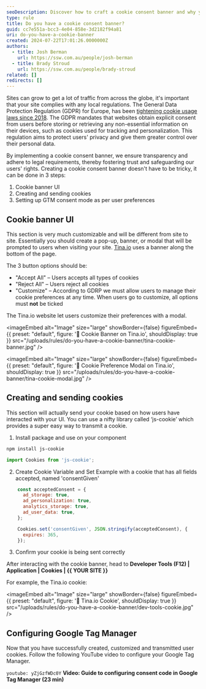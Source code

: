 ```yaml
---
seoDescription: Discover how to craft a cookie consent banner and why you must be careful about how you collect user data
type: rule
title: Do you have a cookie consent banner?
guid: cc7e551a-bcc3-4e04-858e-3d2182f94a81
uri: do-you-have-a-cookie-banner
created: 2024-07-22T17:01:26.0000000Z
authors:
  - title: Josh Berman
    url: https://ssw.com.au/people/josh-berman
  - title: Brady Stroud
    url: https://ssw.com.au/people/brady-stroud
related: []
redirects: []
---
```


Sites can grow to get a lot of traffic from across the globe, it's important that your site complies with any local regulations. The General Data Protection Regulation (GDPR) for Europe, has been [tightening cookie usage laws since 2018](https://gdpr.eu/cookies/). The GDPR mandates that websites obtain explicit consent from users before storing or retrieving any non-essential information on their devices, such as cookies used for tracking and personalization. This regulation aims to protect users' privacy and give them greater control over their personal data.

By implementing a cookie consent banner, we ensure transparency and adhere to legal requirements, thereby fostering trust and safeguarding our users' rights.
Creating a cookie consent banner doesn't have to be tricky, it can be done in 3 steps:

1. Cookie banner UI
2. Creating and sending cookies
3. Setting up GTM consent mode as per user preferences

## Cookie banner UI

This section is very much customizable and will be different from site to site. Essentially you should create a pop-up, banner, or modal that will be prompted to users when visiting your site. [Tina.io](https://tina.io) uses a banner along the bottom of the page.

The 3 button options should be:

* "Accept All" – Users accepts all types of cookies
* "Reject All" – Users reject all cookies
* "Customize" – According to GDRP we must allow users to manage their cookie preferences at any time. When users go to customize, all options must **not** be ticked

The Tina.io website let users customize their preferences with a modal.


<imageEmbed
  alt="Image"
  size="large"
  showBorder={false}
  figureEmbed={{
    preset: "default",
    figure: '🍪 Cookie Banner on Tina.io',
    shouldDisplay: true
  }}
  src="/uploads/rules/do-you-have-a-cookie-banner/tina-cookie-banner.jpg"
/>


<imageEmbed
  alt="Image"
  size="large"
  showBorder={false}
  figureEmbed={{
    preset: "default",
    figure: '🍪 Cookie Preference Modal on Tina.io',
    shouldDisplay: true
  }}
  src="/uploads/rules/do-you-have-a-cookie-banner/tina-cookie-modal.jpg"
/>

## Creating and sending cookies

This section will actually send your cookie based on how users have interacted with your UI. You can use a nifty library called ‘js-cookie’ which provides a super easy way to transmit a cookie.

1. Install package and use on your component

  ```bash
  npm install js-cookie
  ```

  ```js
  import Cookies from 'js-cookie';
  ```

2. Create Cookie Variable and Set
   Example with a cookie that has all fields accepted, named 'consentGiven'

  ```js
      const acceptedConsent = {
        ad_storage: true,
        ad_personalization: true,
        analytics_storage: true,
        ad_user_data: true,
      };

      Cookies.set('consentGiven', JSON.stringify(acceptedConsent), {
        expires: 365,
      });
  ```

3. Confirm your cookie is being sent correctly

After interacting with the cookie banner, head to **Developer Tools (F12) | Application | Cookies | {{ YOUR SITE }}**

For example, the Tina.io cookie:


<imageEmbed
  alt="Image"
  size="large"
  showBorder={false}
  figureEmbed={{
    preset: "default",
    figure: '🍪 Tina.io Cookie',
    shouldDisplay: true
  }}
  src="/uploads/rules/do-you-have-a-cookie-banner/dev-tools-cookie.jpg"
/>

## Configuring Google Tag Manager

Now that you have successfully created, customized and transmitted user cookies. Follow the following YouTube video to configure your Google Tag Manager.

`youtube: yZjGzfWDc0Y`
**Video: Guide to configuring consent code in Google Tag Manager (23 min)**